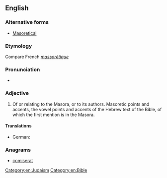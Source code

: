 ==English==
{{wikipedia|Masoretic Text}}

===Alternative forms===
*[[Masoretical]]

===Etymology===
Compare French ''[[massorétique]]''

===Pronunciation===
* {{IPA|/mæsəˈrɛtɪk/|lang=en}}

===Adjective===
{{en-adj|-}}
# Of or relating to the Masora, or to its authors.  Masoretic points and accents, the vowel points and accents of the Hebrew text of the Bible, of which the first mention is in the Masora.

====Translations====
{{trans-top|relating to the Masora or to its authors}}
* German: {{t|de|masoretisch}}
{{trans-mid}}
{{trans-bottom}}

===Anagrams===
* [[comiserat#English|comiserat]]

[[Category:en:Judaism]]
[[Category:en:Bible]]